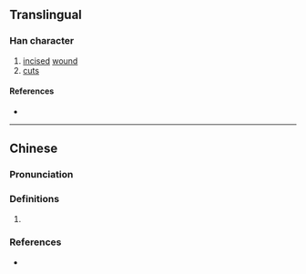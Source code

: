 {{character info}}
==Translingual==

===Han character===
{{Han char|rn=18|rad=刀|as=11|sn=13|four=|canj=DELN|ids=⿰桼刂}}

# [[incise]]d [[wound]]
# [[cuts]]

====References====
* {{Han ref|kx=0143.160|hdz=10353.010|uh=34FC|ud=13564}}

----

==Chinese==
{{zh-forms|alt=𠝱,𠞩,𠞻,𠟴,㔑}}

===Pronunciation===
{{zh-pron
|m=chì
|mc=y
|oc=
|cat=
}}

===Definitions===
{{zh-hanzi}}

# {{rfdef|zh}}

===References===
* {{R:twedu|C00640}}
